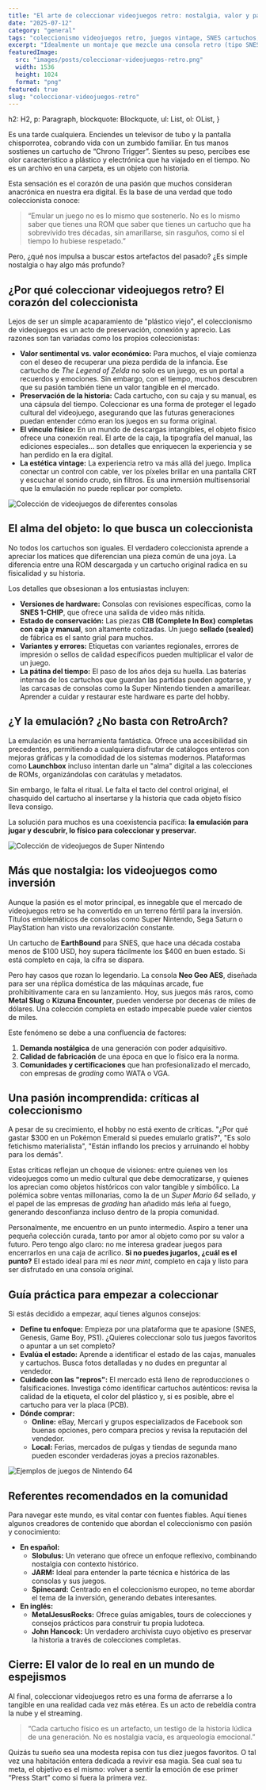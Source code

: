 ```yaml
---
title: "El arte de coleccionar videojuegos retro: nostalgia, valor y pasión en la era digital"
date: "2025-07-12"
category: "general"
tags: "coleccionismo videojuegos retro, juegos vintage, SNES cartuchos, guía coleccionar videojuegos, inversión en videojuegos antiguos"
excerpt: "Idealmente un montaje que mezcle una consola retro (tipo SNES o NES), un cartucho visible y una atmósfera vintage, tal vez con glow de TV CRT. Si quieres te puedo ayudar a generarla con prompt."
featuredImage:
  src: "images/posts/coleccionar-videojuegos-retro.png"
  width: 1536
  height: 1024
  format: "png"
featured: true
slug: "coleccionar-videojuegos-retro"
---
```



  h2: H2,
  p: Paragraph,
  blockquote: Blockquote,
  ul: List,
  ol: OList,
}

Es una tarde cualquiera. Enciendes un televisor de tubo y la pantalla chisporrotea, cobrando vida con un zumbido familiar. En tus manos sostienes un cartucho de “Chrono Trigger”. Sientes su peso, percibes ese olor característico a plástico y electrónica que ha viajado en el tiempo. No es un archivo en una carpeta, es un objeto con historia.

Esta sensación es el corazón de una pasión que muchos consideran anacrónica en nuestra era digital. Es la base de una verdad que todo coleccionista conoce:

> “Emular un juego no es lo mismo que sostenerlo. No es lo mismo saber que tienes una ROM que saber que tienes un cartucho que ha sobrevivido tres décadas, sin amarillarse, sin rasguños, como si el tiempo lo hubiese respetado.”
> 

Pero, ¿qué nos impulsa a buscar estos artefactos del pasado? ¿Es simple nostalgia o hay algo más profundo?

## ¿Por qué coleccionar videojuegos retro? El corazón del coleccionista

Lejos de ser un simple acaparamiento de "plástico viejo", el coleccionismo de videojuegos es un acto de preservación, conexión y aprecio. Las razones son tan variadas como los propios coleccionistas:

- **Valor sentimental vs. valor económico:** Para muchos, el viaje comienza con el deseo de recuperar una pieza perdida de la infancia. Ese cartucho de *The Legend of Zelda* no solo es un juego, es un portal a recuerdos y emociones. Sin embargo, con el tiempo, muchos descubren que su pasión también tiene un valor tangible en el mercado.
- **Preservación de la historia:** Cada cartucho, con su caja y su manual, es una cápsula del tiempo. Coleccionar es una forma de proteger el legado cultural del videojuego, asegurando que las futuras generaciones puedan entender cómo eran los juegos en su forma original.
- **El vínculo físico:** En un mundo de descargas intangibles, el objeto físico ofrece una conexión real. El arte de la caja, la tipografía del manual, las ediciones especiales... son detalles que enriquecen la experiencia y se han perdido en la era digital.
- **La estética vintage:** La experiencia retro va más allá del juego. Implica conectar un control con cable, ver los píxeles brillar en una pantalla CRT y escuchar el sonido crudo, sin filtros. Es una inmersión multisensorial que la emulación no puede replicar por completo.

<Image src="/images/posts/videogames-collection.png" alt="Colección de videojuegos de diferentes consolas" className="rounded-xl shadow-md" />

## El alma del objeto: lo que busca un coleccionista

No todos los cartuchos son iguales. El verdadero coleccionista aprende a apreciar los matices que diferencian una pieza común de una joya. La diferencia entre una ROM descargada y un cartucho original radica en su fisicalidad y su historia.

Los detalles que obsesionan a los entusiastas incluyen:

- **Versiones de hardware:** Consolas con revisiones específicas, como la **SNES 1-CHIP**, que ofrece una salida de video más nítida.
- **Estado de conservación:** Las piezas **CIB (Complete In Box)** **completas con caja y manual**, son altamente cotizadas. Un juego **sellado (sealed)** de fábrica es el santo grial para muchos.
- **Variantes y errores:** Etiquetas con variantes regionales, errores de impresión o sellos de calidad específicos pueden multiplicar el valor de un juego.
- **La pátina del tiempo:** El paso de los años deja su huella. Las baterías internas de los cartuchos que guardan las partidas pueden agotarse, y las carcasas de consolas como la Super Nintendo tienden a amarillear. Aprender a cuidar y restaurar este hardware es parte del hobby.

## ¿Y la emulación? ¿No basta con RetroArch?

La emulación es una herramienta fantástica. Ofrece una accesibilidad sin precedentes, permitiendo a cualquiera disfrutar de catálogos enteros con mejoras gráficas y la comodidad de los sistemas modernos. Plataformas como **Launchbox** incluso intentan darle un "alma" digital a las colecciones de ROMs, organizándolas con carátulas y metadatos.

Sin embargo, le falta el ritual. Le falta el tacto del control original, el chasquido del cartucho al insertarse y la historia que cada objeto físico lleva consigo.

La solución para muchos es una coexistencia pacífica: **la emulación para jugar y descubrir, lo físico para coleccionar y preservar.**

<Image src="/images/posts/snes-collection.png" alt="Colección de videojuegos de Super Nintendo" className="rounded-xl shadow-md" />

## Más que nostalgia: los videojuegos como inversión

Aunque la pasión es el motor principal, es innegable que el mercado de videojuegos retro se ha convertido en un terreno fértil para la inversión. Títulos emblemáticos de consolas como Super Nintendo, Sega Saturn o PlayStation han visto una revalorización constante.

Un cartucho de **EarthBound** para SNES, que hace una década costaba menos de $100 USD, hoy supera fácilmente los $400 en buen estado. Si está completo en caja, la cifra se dispara.

Pero hay casos que rozan lo legendario. La consola **Neo Geo AES**, diseñada para ser una réplica doméstica de las máquinas arcade, fue prohibitivamente cara en su lanzamiento. Hoy, sus juegos más raros, como **Metal Slug** o **Kizuna Encounter**, pueden venderse por decenas de miles de dólares. Una colección completa en estado impecable puede valer cientos de miles.

Este fenómeno se debe a una confluencia de factores:

1. **Demanda nostálgica** de una generación con poder adquisitivo.
2. **Calidad de fabricación** de una época en que lo físico era la norma.
3. **Comunidades y certificaciones** que han profesionalizado el mercado, con empresas de *grading* como WATA o VGA.

## Una pasión incomprendida: críticas al coleccionismo

A pesar de su crecimiento, el hobby no está exento de críticas. "¿Por qué gastar $300 en un Pokémon Emerald si puedes emularlo gratis?", "Es solo fetichismo materialista", "Están inflando los precios y arruinando el hobby para los demás".

Estas críticas reflejan un choque de visiones: entre quienes ven los videojuegos como un medio cultural que debe democratizarse, y quienes los aprecian como objetos históricos con valor tangible y simbólico. La polémica sobre ventas millonarias, como la de un *Super Mario 64* sellado, y el papel de las empresas de *grading* han añadido más leña al fuego, generando desconfianza incluso dentro de la propia comunidad.

Personalmente, me encuentro en un punto intermedio. Aspiro a tener una pequeña colección curada, tanto por amor al objeto como por su valor a futuro. Pero tengo algo claro: no me interesa gradear juegos para encerrarlos en una caja de acrílico. **Si no puedes jugarlos, ¿cuál es el punto?** El estado ideal para mí es *near mint*, completo en caja y listo para ser disfrutado en una consola original.

## Guía práctica para empezar a coleccionar

Si estás decidido a empezar, aquí tienes algunos consejos:

- **Define tu enfoque:** Empieza por una plataforma que te apasione (SNES, Genesis, Game Boy, PS1). ¿Quieres coleccionar solo tus juegos favoritos o apuntar a un set completo?
- **Evalúa el estado:** Aprende a identificar el estado de las cajas, manuales y cartuchos. Busca fotos detalladas y no dudes en preguntar al vendedor.
- **Cuidado con las "repros":** El mercado está lleno de reproducciones o falsificaciones. Investiga cómo identificar cartuchos auténticos: revisa la calidad de la etiqueta, el color del plástico y, si es posible, abre el cartucho para ver la placa (PCB).
- **Dónde comprar:**
    - **Online:** eBay, Mercari y grupos especializados de Facebook son buenas opciones, pero compara precios y revisa la reputación del vendedor.
    - **Local:** Ferias, mercados de pulgas y tiendas de segunda mano pueden esconder verdaderas joyas a precios razonables.

<Image src="/images/posts/n64-collection.png" alt="Ejemplos de juegos de Nintendo 64" className="rounded-xl shadow-md" />

## Referentes recomendados en la comunidad

Para navegar este mundo, es vital contar con fuentes fiables. Aquí tienes algunos creadores de contenido que abordan el coleccionismo con pasión y conocimiento:

- **En español:**
    - **Slobulus:** Un veterano que ofrece un enfoque reflexivo, combinando nostalgia con contexto histórico.
    - **JARM:** Ideal para entender la parte técnica e histórica de las consolas y sus juegos.
    - **Spinecard:** Centrado en el coleccionismo europeo, no teme abordar el tema de la inversión, generando debates interesantes.
- **En inglés:**
    - **MetalJesusRocks:** Ofrece guías amigables, tours de colecciones y consejos prácticos para construir tu propia ludoteca.
    - **John Hancock:** Un verdadero archivista cuyo objetivo es preservar la historia a través de colecciones completas.

## Cierre: El valor de lo real en un mundo de espejismos

Al final, coleccionar videojuegos retro es una forma de aferrarse a lo tangible en una realidad cada vez más etérea. Es un acto de rebeldía contra la nube y el streaming.

> “Cada cartucho físico es un artefacto, un testigo de la historia lúdica de una generación. No es nostalgia vacía, es arqueología emocional.”
> 

Quizás tu sueño sea una modesta repisa con tus diez juegos favoritos. O tal vez una habitación entera dedicada a revivir esa magia. Sea cual sea tu meta, el objetivo es el mismo: volver a sentir la emoción de ese primer “Press Start” como si fuera la primera vez.

<CTA category={frontmatter.category} />